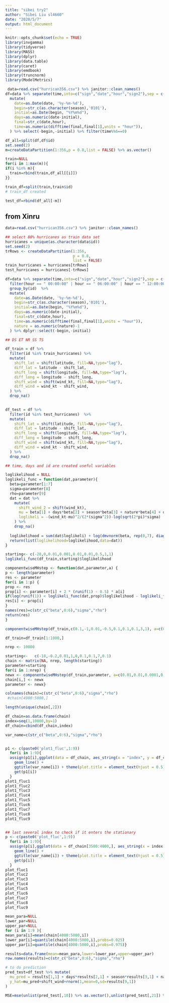 ```yaml
---
title: "sibei try2"
author: "Sibei Liu sl4660"
date: "2020/5/7"
output: html_document
---
```


```r
knitr::opts_chunk$set(echo = TRUE)
library(invgamma)
library(tidyverse)
library(MASS)
library(dplyr)
library(data.table)
library(caret)
library(emdbook)
library(truncnorm)
library(ModelMetrics)
```


```r
 data=read.csv("hurrican356.csv") %>% janitor::clean_names()
df=data %>% separate(time,into=c("sign","date","hour","sign2"),sep = c(1,9,18)) %>% select(-sign,-sign2) %>% group_by(id) %>%  
  mutate(
    date=as.Date(date, '%y-%m-%d'),
    begin=str_c(as.character(season),'0101'),
    initial=as.Date(begin, "%Y%m%d"),
    days=as.numeric(date-initial),
    final=str_c(date,hour),
    time=as.numeric(difftime(final,final[1],units = "hour")),
  ) %>% select(-begin,-initial) %>% filter(time%%6==0)
```

```r
df_all=split(df,df$id)
set.seed(2)
m=createDataPartition(1:356,p = 0.8,list = FALSE) %>% as.vector()

train=NULL
for(i in 1:max(m)){
if(i %in% m){
  train=rbind(train,df_all[[i]])
}}

train_df=split(train,train$id)
# train_df created

test_df=rbind(df_all[-m])
```

## from Xinru
```r
data=read.csv("hurrican356.csv") %>% janitor::clean_names()

## select 80% hurricanes as train data set
hurricanes = unique(as.character(data$id))
set.seed(2)
trRows <- createDataPartition(1:356,
                              p = 0.8,
                              list = FALSE)
train_hurricanes = hurricanes[trRows]
test_hurricanes = hurricanes[-trRows]

df=data %>% separate(time,into=c("sign","date","hour","sign2"),sep = c(1,9,18)) %>% dplyr::select(-sign,-sign2) %>%
  filter(hour == " 00:00:00" | hour == " 06:00:00" | hour == " 12:00:00" | hour == " 18:00:00") %>% 
  group_by(id)  %>%  
  mutate(
    date=as.Date(date, '%y-%m-%d'),
    begin=str_c(as.character(season),'0101'),
    initial=as.Date(begin, "%Y%m%d"),
    days=as.numeric(date-initial),
    final=str_c(date,hour),
    time=as.numeric(difftime(final,final[1],units = "hour")),
    nature = as.numeric(nature)-1
  ) %>% dplyr::select(-begin,-initial) 

## DS ET NR SS TS

df_train = df %>% 
  filter(id %in% train_hurricanes) %>% 
  mutate(
    shift_lat = shift(latitude, fill=NA,type="lag"),
    diff_lat = latitude - shift_lat,
    shift_long = shift(longitude, fill=NA,type="lag"),
    diff_long = longitude - shift_long,
    shift_wind = shift(wind_kt, fill=NA,type="lag"),
    diff_wind = wind_kt - shift_wind,
  ) %>% 
  drop_na()
  

df_test = df %>% 
  filter(id %in% test_hurricanes)  %>% 
  mutate(
    shift_lat = shift(latitude, fill=NA,type="lag"),
    diff_lat = latitude - shift_lat,
    shift_long = shift(longitude, fill=NA,type="lag"),
    diff_long = longitude - shift_long,
    shift_wind = shift(wind_kt, fill=NA,type="lag"),
    diff_wind = wind_kt - shift_wind,
  ) %>% 
  drop_na()

## time, days and id are created useful variables


```

```r
loglikelihood = NULL
loglikeli_func = function(dat,parameter){
  beta=parameter[1:7]
  sigma=parameter[8]
  rho=parameter[9]
  dat = dat %>% 
    mutate(
      shift_wind_2 = shift(wind_kt),
      mu = beta[1] + days*beta[2] + season*beta[3] + nature*beta[4] + diff_lat*beta[5] + diff_long*beta[6] + diff_wind*beta[7] + rho*shift_wind_2,
      loglikeli = -(wind_kt-mu)^2/(2*(sigma^2))-log(sqrt(2*pi)*sigma)
    ) %>% 
    drop_na()
  
  loglikelihood = sum(dat$loglikeli) + log(dmvnorm(beta, rep(0,7), diag(1,7))) + log(dtruncnorm(rho, a=0, b=1,mean=0.5,sd=1/5)) + log(dinvgamma(1/(sigma)^2, 0.001, 0.001))
  return(list(loglikelihood=loglikelihood,data=dat))
}

starting<- c(-28,0,0.01,0.001,0.01,0.01,0.5,1,1)
loglikeli_func(df_train,starting)$loglikelihood
```



```r
componentwiseMHstep <- function(dat,parameter,a) {
p <- length(parameter)
res <- parameter
for(i in 1:p) {
prop <- res
prop[i] <- parameter[i] + 2 * (runif(1) - 0.5) * a[i]
if(log(runif(1)) < loglikeli_func(dat,prop)$loglikelihood - loglikeli_func(dat,res)$loglikelihood)
res[i] <- prop[i]
}
names(res)=c(str_c("beta",0:6),"sigma","rho")
return(res)
}

componentwiseMHstep(df_train,c(0.1,-1,0.01,-0.5,0.1,0.1,0.1,3,1), a=c(0.05,0.001,0.01,0.05,0.05,0.1,0.01,0.1,0.01))
```


```r

df_train=df_train[1:1000,]

nrep <- 10000

starting<-   c(-18,-0.2,0.01,1,0,0.1,0.1,7,0.1)
chain <- matrix(NA, nrep, length(starting))
parameter=starting
for(i in 1:nrep) {
newx <- componentwiseMHstep(df_train,parameter, a=c(0.01,0.01,0.0001,0.04,0.005,0.008,0.005,0.01,0.001))
chain[i,] <- newx
parameter <- newx}

colnames(chain)=c(str_c("beta",0:6),"sigma","rho")
 #chain[4980:5000,]
```

```r

length(unique(chain[,2]))
```

```r
df_chain=as.data.frame(chain)
index=seq(1,10000,by=1)
df_chain=cbind(df_chain,index)

var_name=c(str_c("beta",0:6),"sigma","rho")


p1 <- c(paste0('plot1_fluc',1:9))
  for(i in 1:9){
  assign(p1[i],ggplot(data = df_chain, aes_string(x = "index", y = df_chain[,i]))  +
    geom_line() + 
    ggtitle(var_name[i]) + theme(plot.title = element_text(hjust = 0.5)))
    get(p1[i])
  }
plot1_fluc1
plot1_fluc2
plot1_fluc3
plot1_fluc4
plot1_fluc5
plot1_fluc6
plot1_fluc7
plot1_fluc8
plot1_fluc9


## last several index to check if it enters the stationary 
p <- c(paste0('plot_fluc',1:9))
  for(i in 1:9){
  assign(p[i],ggplot(data = df_chain[3500:4000,], aes_string(x = index[3500:4000], y = df_chain[3500:4000,i]))  +
    geom_line() + 
    ggtitle(var_name[i]) + theme(plot.title = element_text(hjust = 0.5)))
    get(p[i])
  }
plot_fluc1
plot_fluc2
plot_fluc3
plot_fluc4
plot_fluc5
plot_fluc6
plot_fluc7
plot_fluc8
plot_fluc9
```

```r
mean_para=NULL
lower_par=NULL
upper_par=NULL
for (i in 1:9 ){
mean_para[i]=mean(chain[4000:5000,i])
lower_par[i]=quantile(chain[4000:5000,i],probs=0.025)
upper_par[i]=quantile(chain[4000:5000,i],probs=0.975)}

results=data.frame(mean=mean_para,lower=lower_par,upper=upper_par)
row.names(results)=c(str_c("beta",0:6),"sigma","rho")
```


```r
# to do prediction
pred_test=df_test %>% mutate(
  mu_pred = results[1,1] + days*results[2,1] + season*results[3,1] + nature*results[4,1] + diff_lat*results[5,1] + diff_long*results[6,1] + diff_wind*results[7,1] + results[8,1]*shift_wind,
  y_hat=mu_pred+shift_wind+rnorm(1,mean=0,sd=results[9,1])
)

MSE=mse(unlist(pred_test[,10]) %>% as.vector(),unlist(pred_test[,21]) %>% as.vector())
```

